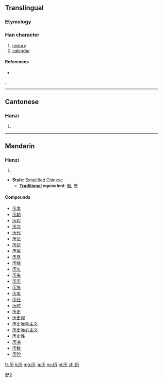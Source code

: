 {{also|曆|歷|歴}}
==Translingual==

===Etymology===
{{Han simp|歷|a=曆}}

===Han character===
{{Han char|rn=27|rad=厂|as=02|sn=4|four=|canj=一大尸 (MKS), X一大尸 (XMKS)}}

# [[history]]
# [[calendar]]

====References====
* {{Han ref|kx=0160.181|hdz=10068.040|uh=5386|ud=21382}}

[[Category:CJKV characters simplified differently in Japan and China|歷2]].

----

==Cantonese==

===Hanzi===
{{yue-hanzi|jyut=|y=lik6}}

# {{defn|lang=yue|sort=厂02}}

----

==Mandarin==

===Hanzi===
{{cmn-hanzi|pin=[[lì]] ([[li4]])|wg=li<sup>4</sup>}}

# {{defn|lang=cmn|sort=厂02}}

* '''Style''': [[Simplified Chinese]]
** '''[[Traditional Chinese|Traditional]] equivalent''': [[曆]], [[歷]]

====Compounds====
* [[历本]]
* [[历朝]]
* [[历程]]
* [[历次]]
* [[历代]]
* [[历法]]
* [[历访]]
* [[历届]]
* [[历尽]]
* [[历经]]
* [[历久]]
* [[历来]]
* [[历历]]
* [[历练]]
* [[历年]]
* [[历任]]
* [[历时]]
* [[历史]]
* [[历史观]]
* [[历史唯物主义]]
* [[历史唯心主义]]
* [[历史性]]
* [[历书]]
* [[历数]]
* [[历险]]

[[fr:历]]
[[li:历]]
[[mg:历]]
[[ja:历]]
[[no:历]]
[[pl:历]]
[[zh:历]]